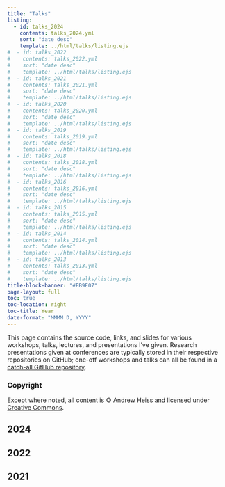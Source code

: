 ```yaml
---
title: "Talks"
listing:
  - id: talks_2024
    contents: talks_2024.yml
    sort: "date desc"
    template: ../html/talks/listing.ejs
#  - id: talks_2022
#    contents: talks_2022.yml
#    sort: "date desc"
#    template: ../html/talks/listing.ejs
#  - id: talks_2021
#    contents: talks_2021.yml
#    sort: "date desc"
#    template: ../html/talks/listing.ejs
#  - id: talks_2020
#    contents: talks_2020.yml
#    sort: "date desc"
#    template: ../html/talks/listing.ejs
#  - id: talks_2019
#    contents: talks_2019.yml
#    sort: "date desc"
#    template: ../html/talks/listing.ejs
#  - id: talks_2018
#    contents: talks_2018.yml
#    sort: "date desc"
#    template: ../html/talks/listing.ejs
#  - id: talks_2016
#    contents: talks_2016.yml
#    sort: "date desc"
#    template: ../html/talks/listing.ejs
#  - id: talks_2015
#    contents: talks_2015.yml
#    sort: "date desc"
#    template: ../html/talks/listing.ejs
#  - id: talks_2014
#    contents: talks_2014.yml
#    sort: "date desc"
#    template: ../html/talks/listing.ejs
#  - id: talks_2013
#    contents: talks_2013.yml
#    sort: "date desc"
#    template: ../html/talks/listing.ejs
title-block-banner: "#FB9E07"
page-layout: full
toc: true
toc-location: right
toc-title: Year
date-format: "MMMM D, YYYY"
---
```



This page contains the source code, links, and slides for various workshops, talks, lectures, and presentations I've given. Research presentations given at conferences are typically stored in their respective repositories on GitHub; one-off workshops and talks can all be found in a [catch-all GitHub repository](https://github.com/andrewheiss/talks).

::: {.callout-note}
### Copyright

Except where noted, all content is © Andrew Heiss and licensed under [Creative Commons](https://creativecommons.org/licenses/by-sa/4.0/).
:::

## 2024

:::{#talks_2024}
:::

## 2022

:::{#talks_2022}
:::

## 2021

:::{#talks_2021}
:::

<!--
## 2020

:::{#talks_2020}
:::

## 2019

:::{#talks_2019}
:::

## 2018

:::{#talks_2018}
:::

## 2016

:::{#talks_2016}
:::

## 2015

:::{#talks_2015}
:::

## 2014

:::{#talks_2014}
:::

## 2013

:::{#talks_2013}
:::

-->